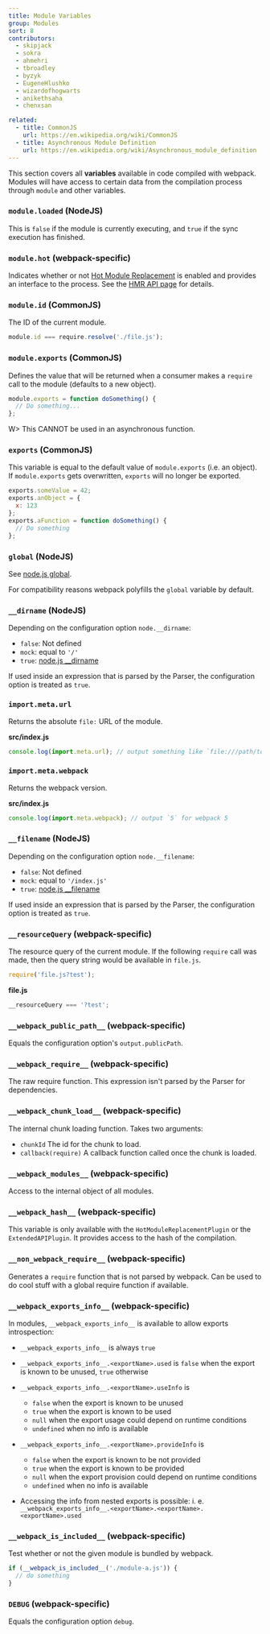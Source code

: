 ```yaml
---
title: Module Variables
group: Modules
sort: 8
contributors:
  - skipjack
  - sokra
  - ahmehri
  - tbroadley
  - byzyk
  - EugeneHlushko
  - wizardofhogwarts
  - anikethsaha
  - chenxsan

related:
  - title: CommonJS
    url: https://en.wikipedia.org/wiki/CommonJS
  - title: Asynchronous Module Definition
    url: https://en.wikipedia.org/wiki/Asynchronous_module_definition
---
```


This section covers all __variables__ available in code compiled with webpack. Modules will have access to certain data from the compilation process through `module` and other variables.


### `module.loaded` (NodeJS)

This is `false` if the module is currently executing, and `true` if the sync execution has finished.


### `module.hot` (webpack-specific)

Indicates whether or not [Hot Module Replacement](/concepts/hot-module-replacement) is enabled and provides an interface to the process. See the [HMR API page](/api/hot-module-replacement) for details.


### `module.id` (CommonJS)

The ID of the current module.

``` javascript
module.id === require.resolve('./file.js');
```


### `module.exports` (CommonJS)

Defines the value that will be returned when a consumer makes a `require` call to the module (defaults to a new object).

``` javascript
module.exports = function doSomething() {
  // Do something...
};
```

W> This CANNOT be used in an asynchronous function.


### `exports` (CommonJS)

This variable is equal to the default value of `module.exports` (i.e. an object). If `module.exports` gets overwritten, `exports` will no longer be exported.

``` javascript
exports.someValue = 42;
exports.anObject = {
  x: 123
};
exports.aFunction = function doSomething() {
  // Do something
};
```


### `global` (NodeJS)

See [node.js global](https://nodejs.org/api/globals.html#globals_global).

For compatibility reasons webpack polyfills the `global` variable by default.


### `__dirname` (NodeJS)

Depending on the configuration option `node.__dirname`:

- `false`: Not defined
- `mock`: equal to `'/'`
- `true`: [node.js __dirname](https://nodejs.org/api/globals.html#globals_dirname)

If used inside an expression that is parsed by the Parser, the configuration option is treated as `true`.

### `import.meta.url`

Returns the absolute `file:` URL of the module.

__src/index.js__

```javascript
console.log(import.meta.url); // output something like `file:///path/to/your/project/src/index.js`
```

### `import.meta.webpack`

Returns the webpack version.

__src/index.js__

```javascript
console.log(import.meta.webpack); // output `5` for webpack 5
```

### `__filename` (NodeJS)

Depending on the configuration option `node.__filename`:

- `false`: Not defined
- `mock`: equal to `'/index.js'`
- `true`: [node.js __filename](https://nodejs.org/api/globals.html#globals_filename)

If used inside an expression that is parsed by the Parser, the configuration option is treated as `true`.


### `__resourceQuery` (webpack-specific)

The resource query of the current module. If the following `require` call was made, then the query string would be available in `file.js`.

``` javascript
require('file.js?test');
```

__file.js__

``` javascript
__resourceQuery === '?test';
```


### `__webpack_public_path__` (webpack-specific)

Equals the configuration option's `output.publicPath`.


### `__webpack_require__` (webpack-specific)

The raw require function. This expression isn't parsed by the Parser for dependencies.


### `__webpack_chunk_load__` (webpack-specific)

The internal chunk loading function. Takes two arguments:

- `chunkId` The id for the chunk to load.
- `callback(require)` A callback function called once the chunk is loaded.


### `__webpack_modules__` (webpack-specific)

Access to the internal object of all modules.


### `__webpack_hash__` (webpack-specific)

This variable is only available with the `HotModuleReplacementPlugin` or the `ExtendedAPIPlugin`. It provides access to the hash of the compilation.


### `__non_webpack_require__` (webpack-specific)

Generates a `require` function that is not parsed by webpack. Can be used to do cool stuff with a global require function if available.


### `__webpack_exports_info__` (webpack-specific)

In modules, `__webpack_exports_info__` is available to allow exports introspection:

- `__webpack_exports_info__` is always `true`

- `__webpack_exports_info__.<exportName>.used` is `false` when the export is known to be unused, `true` otherwise

- `__webpack_exports_info__.<exportName>.useInfo` is

    - `false` when the export is known to be unused
    - `true` when the export is known to be used
    - `null` when the export usage could depend on runtime conditions
    - `undefined` when no info is available

- `__webpack_exports_info__.<exportName>.provideInfo` is

    - `false` when the export is known to be not provided
    - `true` when the export is known to be provided
    - `null` when the export provision could depend on runtime conditions
    - `undefined` when no info is available

- Accessing the info from nested exports is possible: i. e. `__webpack_exports_info__.<exportName>.<exportName>.<exportName>.used`

### `__webpack_is_included__` (webpack-specific)

<Badge text='5.16.0+' />

Test whether or not the given module is bundled by webpack.

```js
if (__webpack_is_included__('./module-a.js')) {
  // do something
}
```

### `DEBUG`  (webpack-specific)

Equals the configuration option `debug`.

